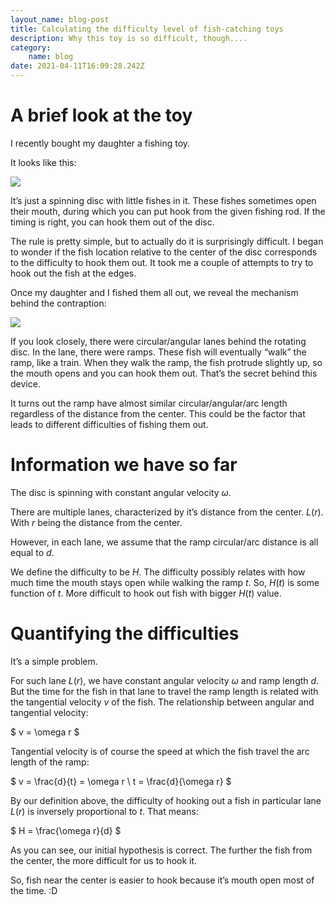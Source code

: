 ```yaml
---
layout_name: blog-post
title: Calculating the difficulty level of fish-catching toys
description: Why this toy is so difficult, though....
category:
    name: blog
date: 2021-04-11T16:09:28.242Z
---
```

# A brief look at the toy

I recently bought my daughter a fishing toy.

It looks like this:

![](/images/uploads/4ba79869-b91d-4ea0-8b48-28aac4bc5094.jpeg)

It’s just a spinning disc with little fishes in it. These fishes sometimes open their mouth, during which you can put hook from the given fishing rod. If the timing is right, you can hook them out of the disc.

The rule is pretty simple, but to actually do it is surprisingly difficult. I began to wonder if the fish location relative to the center of the disc corresponds to the difficulty to hook them out. It took me a couple of attempts to try to hook out the fish at the edges.

Once my daughter and I fished them all out, we reveal the mechanism behind the contraption:

![](/images/uploads/2f8ccbe8-73e0-43a4-826e-e8764a2b973b.jpeg)

If you look closely, there were circular/angular lanes behind the rotating disc. In the lane, there were ramps. These fish will eventually “walk” the ramp, like a train. When they walk the ramp, the fish protrude slightly up, so the mouth opens and you can hook them out. That’s the secret behind this device.

It turns out the ramp have almost similar circular/angular/arc length regardless of the distance from the center. This could be the factor that leads to different difficulties of fishing them out.

# Information we have so far

The disc is spinning with constant angular velocity $\omega$.

There are multiple lanes, characterized by it’s distance from the center. $L(r)$. With $r$ being the distance from the center.

However, in each lane, we assume that the ramp circular/arc distance is all equal to $d$. 

We define the difficulty to be $H$. The difficulty possibly relates with how much time the mouth stays open while walking the ramp $t$. So, $H(t)$ is some function of $t$. More difficult to hook out fish with bigger $H(t)$ value.

# Quantifying the difficulties

It’s a simple problem.

For such lane $L(r)$, we have constant angular velocity $\omega$ and ramp length $d$. But the time for the fish in that lane to travel the ramp length is related with the tangential velocity $v$ of the fish. The relationship between angular and tangential velocity:

$
v = \omega r
$

Tangential velocity is of course the speed at which the fish travel the arc length of the ramp:

$
v = \frac{d}{t} = \omega r \\
t = \frac{d}{\omega r}
$

By our definition above, the difficulty of hooking out a fish in particular lane $L(r)$ is inversely proportional to $t$. That means:

$
H = \frac{\omega r}{d}
$

As you can see, our initial hypothesis is correct.
The further the fish from the center, the more difficult for us to hook it.

So, fish near the center is easier to hook because it’s mouth open most of the time. :D